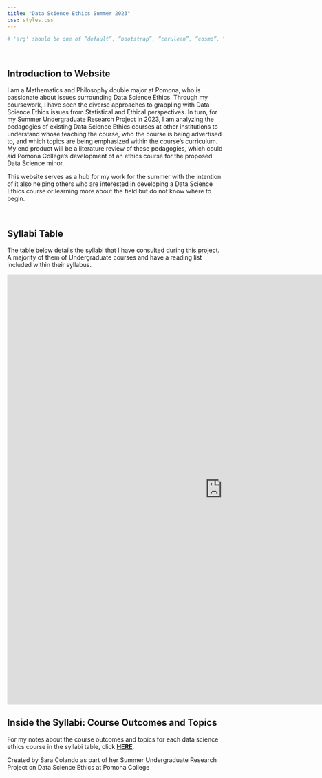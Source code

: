 ```yaml
---
title: "Data Science Ethics Summer 2023"
css: styles.css
---
```


```r
# 'arg' should be one of “default”, “bootstrap”, “cerulean”, “cosmo”, “darkly”, “flatly”, “journal”, “lumen”, #“paper”, “readable”, “sandstone”, “simplex”, “spacelab”, “united”, “yeti”
```

<br>

## Introduction to Website

I am a Mathematics and Philosophy double major at Pomona, who is passionate about issues surrounding Data Science Ethics. Through my coursework, I have seen the diverse approaches to grappling with Data Science Ethics issues from Statistical and Ethical perspectives. In turn, for my Summer Undergraduate Research Project in 2023, I am analyzing the pedagogies of existing Data Science Ethics courses at other institutions to understand whose teaching the course, who the course is being advertised to, and which topics are being emphasized within the course's curriculum. My end product will be a literature review of these pedagogies, which could aid Pomona College's development of an ethics course for the proposed Data Science minor. 

This website serves as a hub for my work for the summer with the intention of it also helping others who are interested in developing a Data Science Ethics course or learning more about the field but do not know where to begin. 

<br>

## Syllabi Table 
The table below details the syllabi that I have consulted during this project. A majority of them of Undergraduate courses and have a reading list included within their syllabus. <br>

:::{.column-page}   
<iframe src = "https://scolando.github.io/DSethics-summer2023/syllabi/syllabi-table.html" width="1000" height="1000" data-external="1" style="border: none;"></iframe>
:::

## Inside the Syllabi: Course Outcomes and Topics

For my notes about the course outcomes and topics for each data science ethics course in the syllabi table, click [**HERE**](https://scolando.github.io/DSethics-summer2023/syllabi/inside-syllabi.html). 



Created by Sara Colando as part of her Summer Undergraduate Research Project on Data Science Ethics at Pomona College</a>   
